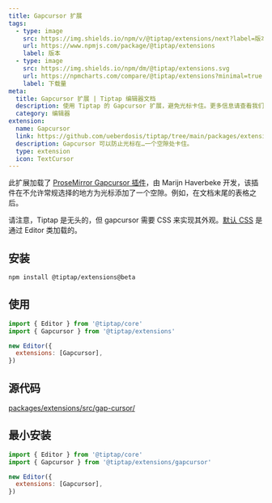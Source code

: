 ```yaml
---
title: Gapcursor 扩展
tags:
  - type: image
    src: https://img.shields.io/npm/v/@tiptap/extensions/next?label=版本
    url: https://www.npmjs.com/package/@tiptap/extensions
    label: 版本
  - type: image
    src: https://img.shields.io/npm/dm/@tiptap/extensions.svg
    url: https://npmcharts.com/compare/@tiptap/extensions?minimal=true
    label: 下载量
meta:
  title: Gapcursor 扩展 | Tiptap 编辑器文档
  description: 使用 Tiptap 的 Gapcursor 扩展，避免光标卡住。更多信息请查看我们的文档。
  category: 编辑器
extension:
  name: Gapcursor
  link: https://github.com/ueberdosis/tiptap/tree/main/packages/extensions
  description: Gapcursor 可以防止光标在…一个空隙处卡住。
  type: extension
  icon: TextCursor
---
```



此扩展加载了 [ProseMirror Gapcursor 插件](https://github.com/ProseMirror/prosemirror-gapcursor)，由 Marijn Haverbeke 开发，该插件在不允许常规选择的地方为光标添加了一个空隙。例如，在文档末尾的表格之后。

请注意，Tiptap 是无头的，但 gapcursor 需要 CSS 来实现其外观。[默认 CSS](https://github.com/ueberdosis/tiptap/tree/main/packages/core/src/style.ts) 是通过 Editor 类加载的。

<CodeDemo path="/Extensions/Gapcursor" />

## 安装

```bash
npm install @tiptap/extensions@beta
```

## 使用

```js
import { Editor } from '@tiptap/core'
import { Gapcursor } from '@tiptap/extensions'

new Editor({
  extensions: [Gapcursor],
})
```

## 源代码

[packages/extensions/src/gap-cursor/](https://github.com/ueberdosis/tiptap/blob/main/packages/extensions/src/gap-cursor/)

## 最小安装

```js
import { Editor } from '@tiptap/core'
import { Gapcursor } from '@tiptap/extensions/gapcursor'

new Editor({
  extensions: [Gapcursor],
})
```